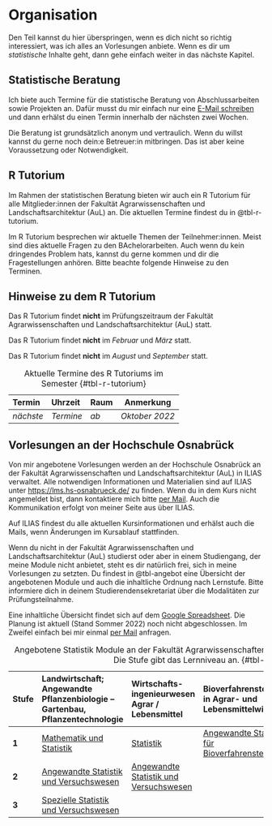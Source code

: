# Organisation

Den Teil kannst du hier überspringen, wenn es dich nicht so richtig interessiert, was ich alles an Vorlesungen anbiete. Wenn es dir um *statistische* Inhalte geht, dann gehe einfach weiter in das nächste Kapitel.

## Statistische Beratung

Ich biete auch Termine für die statistische Beratung von Abschlussarbeiten sowie Projekten an. Dafür musst du mir einfach nur eine [E-Mail schreiben](#sec-contact-mail) und dann erhälst du einen Termin innerhalb der nächsten zwei Wochen.

Die Beratung ist grundsätzlich anonym und vertraulich. Wenn du willst kannst du gerne noch dein:e Betreuer:in mitbringen. Das ist aber keine Voraussetzung oder Notwendigkeit.

## R Tutorium {#sec-r-tutorium}

Im Rahmen der statistischen Beratung bieten wir auch ein R Tutorium für alle Mitglieder:innen der Fakultät Agrarwissenschaften und Landschaftsarchitektur (AuL) an. Die aktuellen Termine findest du in @tbl-r-tutorium.

Im R Tutorium besprechen wir aktuelle Themen der Teilnehmer:innen. Meist sind dies aktuelle Fragen zu den BAchelorarbeiten. Auch wenn du kein dringendes Problem hats, kannst du gerne kommen und dir die Fragestellungen anhören. Bitte beachte folgende Hinweise zu den Terminen.

::: callout-note
## Hinweise zu dem R Tutorium

Das R Tutorium findet **nicht** im Prüfungszeitraum der Fakultät Agrarwissenschaften und Landschaftsarchitektur (AuL) statt.

Das R Tutorium findet **nicht** im *Februar* und *März* statt.

Das R Tutorium findet **nicht** im *August* und *September* statt.
:::

| Termin    | Uhrzeit   | Raum | Anmerkung      |
|:----------|:----------|:-----|----------------|
| *nächste* | *Termine* | *ab* | *Oktober 2022* |

: Aktuelle Termine des R Tutoriums im Semester {#tbl-r-tutorium}

## Vorlesungen an der Hochschule Osnabrück {#sec-vorlesungen-hs}

Von mir angebotene Vorlesungen werden an der Hochschule Osnabrück an der Fakultät Agrarwissenschaften und Landschaftsarchitektur (AuL) in ILIAS verwaltet. Alle notwendigen Informationen und Materialien sind auf ILIAS unter <https://lms.hs-osnabrueck.de/> zu finden. Wenn du in dem Kurs nicht angemeldet bist, dann kontaktiere mich bitte [per Mail](#sec-contact-mail). Auch die Kommunikation erfolgt von meiner Seite aus über ILIAS.

[Auf ILIAS findest du alle aktuellen Kursinformationen und erhälst auch die Mails, wenn Änderungen im Kursablauf stattfinden.]{.aside}

Wenn du nicht in der Fakultät Agrarwissenschaften und Landschaftsarchitektur (AuL) studierst oder aber in einem Studiengang, der meine Module nicht anbietet, steht es dir natürlich frei, sich in meine Vorlesungen zu setzten. Du findest in @tbl-angebot eine Übersicht der angebotenen Module und auch die inhaltliche Ordnung nach Lernstufe. Bitte informiere dich in deinem Studierendensekretariat über die Modalitäten zur Prüfungsteilnahme.

Eine inhaltliche Übersicht findet sich auf dem [Google Spreadsheet](https://docs.google.com/spreadsheets/d/1WCTnJnofz5OrGZth6LKyPGQvQUUw31t7OfnAE6yz-ww/edit?usp=sharing). Die Planung ist aktuell (Stand Sommer 2022) noch nicht abgeschlossen. Im Zweifel einfach bei mir einmal [per Mail](#sec-contact-mail) anfragen.

::: column-page
| Stufe | **Landwirtschaft; Angewandte Pflanzenbiologie -- Gartenbau, Pflanzentechnologie**      | **Wirtschafts- ingenieurwesen Agrar / Lebensmittel**                                   | **Bioverfahrenstechnik in Agrar- und Lebensmittelwirtschaft**                                 | **Angewandte Nutztier- und Pflanzenwissenschaften**          |
|:------|:---------------------------------------------------------------------------------------|:---------------------------------------------------------------------------------------|:----------------------------------------------------------------------------------------------|--------------------------------------------------------------|
| **1** | [Mathematik und Statistik](https://www.hs-osnabrueck.de/module/44b0266/)               | [Statistik](https://www.hs-osnabrueck.de/module/44b0568/)                              | [Angewandte Statistik für Bioverfahrenstechnik](https://www.hs-osnabrueck.de/module/44b0567/) |                                                              |
| **2** | [Angewandte Statistik und Versuchswesen](https://www.hs-osnabrueck.de/module/44b0400/) | [Angewandte Statistik und Versuchswesen](https://www.hs-osnabrueck.de/module/44b0400/) |                                                                                               |                                                              |
| **3** | [Spezielle Statistik und Versuchswesen](https://www.hs-osnabrueck.de/module/44b0390/)  |                                                                                        |                                                                                               | [Biostatistik](https://www.hs-osnabrueck.de/module/44m0161/) |

: Angebotene Statistik Module an der Fakultät Agrarwissenschaften und Landschaftsarchitektur (AuL). Die Stufe gibt das Lernniveau an. {#tbl-angebot}
:::
